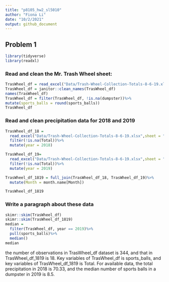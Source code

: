 ```yaml
---
title: "p8105_hw2_sl5010"
author: "Fiona Li"
date: "10/2/2021"
output: github_document
---
```


## Problem 1

```r
library(tidyverse)
library(readxl)
```

### Read and clean the Mr. Trash Wheel sheet:

```r
TrasWheel_df = read_excel("Data/Trash-Wheel-Collection-Totals-8-6-19.xlsx",range = "A2:N408")
TrasWheel_df = janitor::clean_names(TrasWheel_df)
names(TrasWheel_df)
TrasWheel_df = filter(TrasWheel_df, !is.na(dumpster))%>%
mutate(sports_balls = round(sports_balls))
TrasWheel_df

```

### Read and clean precipitation data for 2018 and 2019

```r
TrasWheel_df_18 = 
  read_excel("Data/Trash-Wheel-Collection-Totals-8-6-19.xlsx",sheet = "2018 Precipitation", range = "A2:B14")%>%
  filter(!is.na(Total))%>%
  mutate(year = 2018)

TrasWheel_df_19= 
  read_excel("Data/Trash-Wheel-Collection-Totals-8-6-19.xlsx",sheet = "2019 Precipitation", range = "A2:B14")%>%
  filter(!is.na(Total))%>%
  mutate(year = 2019)

TrasWheel_df_1819 = full_join(TrasWheel_df_18, TrasWheel_df_19)%>%
  mutate(Month = month.name[Month])

TrasWheel_df_1819
```
### Write a paragraph about these data
```r
skimr::skim(TrasWheel_df)
skimr::skim(TrasWheel_df_1819)
median =
  filter(TrasWheel_df, year == 2019)%>%
  pull(sports_balls)%>%
  median()
median

```

the number of observations in TrasWheel_df dataset is 344, and that in TrasWheel_df_1819 is 18. Key variables of TrasWheel_df is sports_balls, and key variables of TrasWheel_df_1819 is Total. For available data, the total precipitation in 2018 is 70.33, and the median number of sports balls in a dumpster in 2019 is 8.5.


